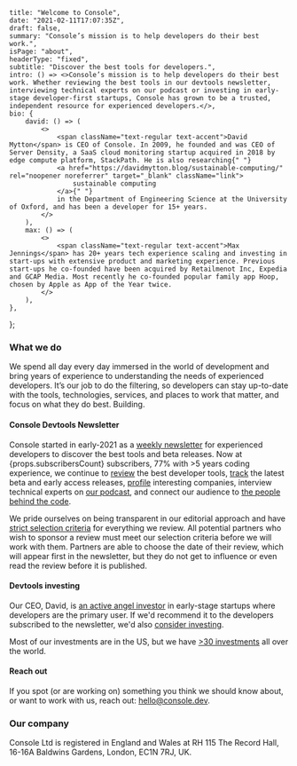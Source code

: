     title: "Welcome to Console",
    date: "2021-02-11T17:07:35Z",
    draft: false,
    summary: "Console’s mission is to help developers do their best work.",
    isPage: "about",
    headerType: "fixed",
    subtitle: "Discover the best tools for developers.",
    intro: () => <>Console’s mission is to help developers do their best work. Whether reviewing the best tools in our devtools newsletter, interviewing technical experts on our podcast or investing in early-stage developer-first startups, Console has grown to be a trusted, independent resource for experienced developers.</>,
    bio: {
        david: () => (
            <>
                <span className="text-regular text-accent">David Mytton</span> is CEO of Console. In 2009, he founded and was CEO of Server Density, a SaaS cloud monitoring startup acquired in 2018 by edge compute platform, StackPath. He is also researching{" "}
                <a href="https://davidmytton.blog/sustainable-computing/" rel="noopener noreferrer" target="_blank" className="link">
                    sustainable computing
                </a>{" "}
                in the Department of Engineering Science at the University of Oxford, and has been a developer for 15+ years.
            </>
        ),
        max: () => (
            <>
                <span className="text-regular text-accent">Max Jennings</span> has 20+ years tech experience scaling and investing in start-ups with extensive product and marketing experience. Previous start-ups he co-founded have been acquired by Retailmenot Inc, Expedia and GCAP Media. Most recently he co-founded popular family app Hoop, chosen by Apple as App of the Year twice.
            </>
        ),
    },
};

### What we do

We spend all day every day immersed in the world of development and bring years
of experience to understanding the needs of experienced developers. It’s our job
to do the filtering, so developers can stay up-to-date with the tools,
technologies, services, and places to work that matter, and focus on what they
do best. Building.

#### Console Devtools Newsletter

Console started in early-2021 as a [weekly newsletter](/latest/) for experienced
developers to discover the best tools and beta releases. Now at {props.subscribersCount}
subscribers, 77% with >5 years coding experience, we continue to
[review](/tools/) the best developer tools, [track](/betas/) the latest beta and
early access releases, [profile](/profiles/) interesting companies, interview
technical experts on [our podcast](/podcast/), and connect our audience to [the
people behind the code](/interviews/).

We pride ourselves on being transparent in our editorial approach and have
[strict selection criteria](/selection-criteria/) for everything we review. All
potential partners who wish to sponsor a review must meet our selection criteria
before we will work with them. Partners are able to choose the date of their
review, which will appear first in the newsletter, but they do not get to
influence or even read the review before it is published.

#### Devtools investing

Our CEO, David, is [an active angel
investor](https://davidmytton.blog/investments/) in early-stage startups where
developers are the primary user. If we'd recommend it to the developers
subscribed to the newsletter, we'd also [consider
investing](https://davidmytton.blog/devtools-startups-standing-out-to-investors/).

Most of our investments are in the US, but we have [>30
investments](https://davidmytton.blog/investments/#investments) all over the
world.

#### Reach out

If you spot (or are working on) something you think we should know about, or
want to work with us, reach out: [hello@console.dev](mailto:hello@console.dev).

### Our company

Console Ltd is registered in England and Wales at RH 115 The Record Hall, 16-16A
Baldwins Gardens, London, EC1N 7RJ, UK.
